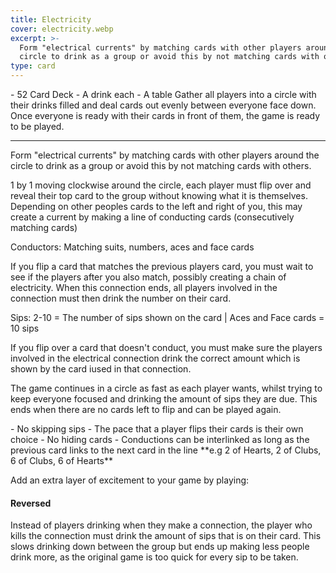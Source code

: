 ```yaml
---
title: Electricity
cover: electricity.webp
excerpt: >-
  Form "electrical currents" by matching cards with other players around the
  circle to drink as a group or avoid this by not matching cards with others.
type: card
---
```


<GameHero
  cover="/BeerGoggleGames/images/electricity.webp"
  alt="Electricity"
/>

<GameSection title="Equipment" icon="/BeerGoggleGames/images/liquor.webp">
-   52 Card Deck
-   A drink each
-   A table
</GameSection>

<GameSection title="Setup" icon="/BeerGoggleGames/images/settings.webp">
Gather all players into a circle with their drinks filled and deal cards out evenly between everyone face down. Once everyone is ready with their cards in front of them, the game is ready to be played.

* * *
</GameSection>

<GameSection title="Aim of the Game" icon="/BeerGoggleGames/images/target.webp">
<p>Form "electrical currents" by matching cards with other players around the circle to drink as a group or avoid this by not matching cards with others.</p>
</GameSection>

<GameSection title="How to Play" icon="/BeerGoggleGames/images/question.webp">
1 by 1 moving clockwise around the circle, each player must flip over and reveal their top card to the group without knowing what it is themselves. Depending on other peoples cards to the left and right of you, this may create a current by making a line of conducting cards (consecutively matching cards)

Conductors: Matching suits, numbers, aces and face cards

If you flip a card that matches the previous players card, you must wait to see if the players after you also match, possibly creating a chain of electricity. When this connection ends, all players involved in the connection must then drink the number on their card.

Sips: 2-10 = The number of sips shown on the card | Aces and Face cards = 10 sips

If you flip over a card that doesn't conduct, you must make sure the players involved in the electrical connection drink the correct amount which is shown by the card iused in that connection.

The game continues in a circle as fast as each player wants, whilst trying to keep everyone focused and drinking the amount of sips they are due. This ends when there are no cards left to flip and can be played again.
</GameSection>

<GameSection title="Rules" icon="/BeerGoggleGames/images/rules.webp">
-   No skipping sips
-   The pace that a player flips their cards is their own choice
-   No hiding cards
-   Conductions can be interlinked as long as the previous card links to the next card in the line **e.g 2 of Hearts, 2 of Clubs, 6 of Clubs, 6 of Hearts**
</GameSection>

<GameSection title="Special Edition" icon="/BeerGoggleGames/images/special.webp">

<p>Add an extra layer of excitement to your game by playing:</p>

<h4>Reversed</h4>

<p>Instead of players drinking when they make a connection, the player who kills the connection must drink the amount of sips that is on their card. This slows drinking down between the group but ends up making less people drink more, as the original game is too quick for every sip to be taken.</p>
</GameSection>

<ShareButtons title="Electricity" />

<FeedbackCard>
</FeedbackCard>
